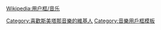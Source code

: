 {{Userbox
  |id=[[檔案:FriedrichSmetana.jpg|45px]]
  |id-c=blue
  |info=這個用戶喜歡聽'''[[斯美塔那|-{zh-hans:斯美塔那; zh-hant:史麥塔納}-]]'''的作品。
  |info-c=white
  |info-s=10
  |border-c=black
}}<includeonly>[[Category:喜歡斯美塔那音樂的維基人]]</includeonly><noinclude>
{{Clear}}

[[Wikipedia:用户框/音乐]]

[[Category:音樂用戶框模板]]

</noinclude>
